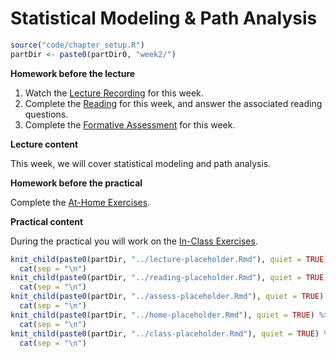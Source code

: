 # Statistical Modeling & Path Analysis

```r
source("code/chapter_setup.R")
partDir <- paste0(partDir0, "week2/")
```

**Homework before the lecture**

1. Watch the [Lecture Recording](lecture-1.html) for this week.
1. Complete the [Reading](reading-1.html) for this week, and answer the associated 
reading questions.
1. Complete the [Formative Assessment](formative-assessment-1.html) for this week.

**Lecture content**

This week, we will cover statistical modeling and path analysis.

**Homework before the practical**

Complete the [At-Home Exercises](at-home-exercises-1.html). 

**Practical content**

During the practical you will work on the [In-Class Exercises](in-class-exercises-1.html).

<!------------------------------------------------------------------------------
```r
knitr::knit_child(paste0(partDir, "w1_lecture.Rmd"), quiet = TRUE) %>%
  cat(sep = "\n")
knitr::knit_child(paste0(partDir, "w1_reading.Rmd"), quiet = TRUE) %>%
  cat(sep = "\n")
knitr::knit_child(paste0(partDir, "w1_assess.Rmd"), quiet = TRUE) %>%
  cat(sep = "\n")
knitr::knit_child(paste0(partDir, "w1_home.Rmd"), quiet = TRUE) %>%
  cat(sep = "\n")
knitr::knit_child(paste0(partDir, "w1_class.Rmd"), quiet = TRUE) %>%
  cat(sep = "\n")
```
------------------------------------------------------------------------------->

```r
knit_child(paste0(partDir, "../lecture-placeholder.Rmd"), quiet = TRUE) %>%
  cat(sep = "\n")
knit_child(paste0(partDir, "../reading-placeholder.Rmd"), quiet = TRUE) %>%
  cat(sep = "\n")
knit_child(paste0(partDir, "../assess-placeholder.Rmd"), quiet = TRUE) %>%
  cat(sep = "\n")
knit_child(paste0(partDir, "../home-placeholder.Rmd"), quiet = TRUE) %>%
  cat(sep = "\n")
knit_child(paste0(partDir, "../class-placeholder.Rmd"), quiet = TRUE) %>%
  cat(sep = "\n")
```
